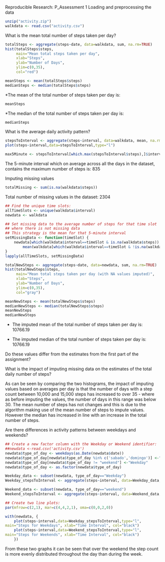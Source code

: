 Reproducible Research: P_Assessment 1
Loading and preprocessing the data
```{r}
unzip("activity.zip")
walkdata <- read.csv("activity.csv")
```
What is the mean total number of steps taken per day?
```{r}
totalSteps <- aggregate(steps~date, data=walkdata, sum, na.rm=TRUE)
hist(totalSteps$steps, 
     main="Mean total steps taken per day", 
     xlab="Steps", 
     ylab="Number of Days", 
     ylim=c(0,35),
     col="red")

```

```{r}
meanSteps <- mean(totalSteps$steps)
medianSteps <- median(totalSteps$steps)
```
*The mean of the total number of steps taken per day is: 
```{r}
meanSteps
```

*The median of the total number of steps taken per day is: 
```{r}
medianSteps
```

What is the average daily activity pattern?

```{r}

stepsToInterval <- aggregate(steps~interval, data=walkdata, mean, na.rm=TRUE)
plot(steps~interval,data=stepsToInterval,type="l")

max5Minute <- stepsToInterval[which.max(stepsToInterval$steps),]$interval
```
The 5-minute interval which on average across all the days in the dataset, contains the maximum number of steps is: 835

Imputing missing values

```{r}
totalMissing <- sum(is.na(walkdata$steps))
```
Total number of missing values in the dataset: 2304

```{r}
## Find the unique time slots:
allTimeSlots <- unique(walkdata$interval)
newdata <- walkdata

## Set missing data to the average number of steps for that time slot
## where there is not missing data
## This strategy is the mean for that 5-minute interval
setMissingData <- function(timeSlot) {
    newdata[which(walkdata$interval==timeSlot & is.na(walkdata$steps)), ]$steps <<- 
        mean(walkdata[which(walkdata$interval==timeSlot & !is.na(walkdata$steps)), ]$steps)
}
lapply(allTimeSlots, setMissingData)
```
```{r}
totalNewSteps <- aggregate(steps~date, data=newdata, sum, na.rm=TRUE)
hist(totalNewSteps$steps, 
     main="Mean total steps taken per day (with NA values imputed)", 
     xlab="Steps", 
     ylab="Number of Days", 
     ylim=c(0,35),
     col="gray")

```

```{r}
meanNewSteps <- mean(totalNewSteps$steps)
medianNewSteps <- median(totalNewSteps$steps)
meanNewSteps
medianNewSteps
```

* The imputed mean of the total number of steps taken per day is: 10766.19

* The imputed median of the total number of steps taken per day is: 10766.19


Do these values differ from the estimates from the first part of the assignment?

What is the impact of imputing missing data on the estimates of the total daily number of steps?

As can be seen by comparing the two histograms, the impact of imputing values based on averages per day is that the number of days with a step count between 10,000 and 15,000 steps has increased to over 35 - where as before imputing the values, the number of days in this range was below 30. The mean number of steps has not changes and this is due to the algorithm making use of the mean number of steps to impute values. However the median has increased in line with an increase in the total number of steps.

Are there differences in activity patterns between weekdays and weekends?


```{r}
## Create a new factor column with the Weekday or Weekend identifier:
##newdata <-read.csv('activity.csv')
newdata$type_of_day <- weekdays(as.Date(newdata$date))
newdata$type_of_day[newdata$type_of_day %in% c('sabado','domingo')] <-"weekend"
newdata$type_of_day[newdata$type_of_day != "weekend"] <-"Weekday"
newdata$type_of_day <- as.factor(newdata$type_of_day)

Weekday_data <- subset(newdata, type_of_day=="Weekday")
Weekday_stepsToInterval <- aggregate(steps~interval, data=Weekday_data, mean)

Weekend_data <- subset(newdata, type_of_day=="weekend")
Weekend_stepsToInterval <- aggregate(steps~interval, data=Weekend_data, mean)

## Create two line plots:
par(mfrow=c(2,1), mar=c(4,4,2,1), oma=c(0,0,2,0))

with(newdata, {
    plot(steps~interval,data=Weekday_stepsToInterval,type="l",
main="Steps for Weekdays", xlab="Time Interval", col="black")
    plot(steps~interval,data=Weekend_stepsToInterval,type="l",
main="Steps for Weekends", xlab="Time Interval", col="black")
    })

```

From these two graphs it can be seen that over the weekend the step count is more evenly distributed throughout the day than during the week.


